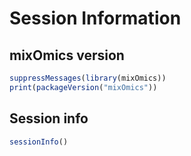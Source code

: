 
# Session Information {#08}

## mixOmics version {#08:mixomics-ver}
```r
suppressMessages(library(mixOmics))
print(packageVersion("mixOmics"))
```

## Session info {#08:session-info}
```r
sessionInfo()
```
